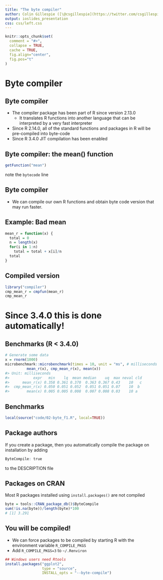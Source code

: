 ```yaml
---
title: "The byte compiler"
author: Colin Gillespie ([\@csgillespie](https://twitter.com/csgillespie))
output: ioslides_presentation
css: css/left.css
---
```

<!--
%\VignetteEngine{knitr::rmarkdown}
%\VignetteIndexEntry{Slides: The byte compiler}
-->
```r
knitr::opts_chunk$set(
  comment = "#>",
  collapse = TRUE,
  cache = TRUE, 
  fig.align="center",
  fig.pos="t"
)
```
# Byte compiler
## Byte compiler

 * The compiler package has been part of R since version 2.13.0 
    - It translates R functions into another language that can be interpreted by a very fast interpreter
 * Since R 2.14.0, all of the standard functions and packages in R will be pre-compiled into byte-code
 * Since R 3.4.0 JIT compilation has been enabled
 
 
## Byte compiler: the mean() function

```r
getFunction("mean")
```

note the `bytecode` line

## Byte compiler

  * We can compile our own R functions and obtain byte code version that may run faster. 

## Example: Bad mean

```r
mean_r = function(x) {
  total = 0
  n = length(x)
  for(i in 1:n)
    total = total + x[i]/n
  total
}
```

## Compiled version

```r
library("compiler")
cmp_mean_r = cmpfun(mean_r)
cmp_mean_r  
```


# Since 3.4.0 this is done automatically!

## Benchmarks (R < 3.4.0)

```r
# Generate some data
x = rnorm(1000)
microbenchmark::microbenchmark(times = 10, unit = "ms", # milliseconds
          mean_r(x), cmp_mean_r(x), mean(x))
#> Unit: milliseconds
#>           expr   min    lq  mean median    uq  max neval cld
#>      mean_r(x) 0.358 0.361 0.370  0.363 0.367 0.43    10   c
#>  cmp_mean_r(x) 0.050 0.051 0.052  0.051 0.051 0.07    10  b 
#>        mean(x) 0.005 0.005 0.008  0.007 0.008 0.03    10 a  
```

## Benchmarks

```r
local(source("code/02-byte_f1.R", local=TRUE))
```
  
## Package authors

If you create a package, then you automatically compile the package on installation by adding

```r
ByteCompile: true
```
to the DESCRIPTION file

## Packages on CRAN

Most R packages installed using `install.packages()` are not compiled 
```r
byte = tools::CRAN_package_db()$ByteCompile
sum(!is.na(byte))/length(byte)*100
# [1] 3.291
```
    

## You will be compiled!

  * We can force packages to be compiled by starting R with the environment variable `R_COMPILE_PKGS`
  * Add `R_COMPILE_PKGS=3` to `~/.Renviron`

```r
## Windows users need Rtools
install.packages("ggplot2", 
                 type = "source", 
                 INSTALL_opts = "--byte-compile") 
```



